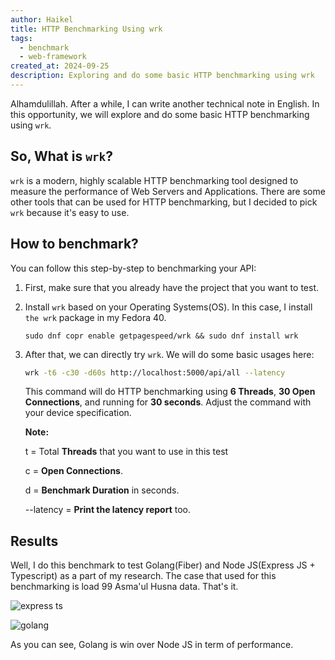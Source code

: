 ```yaml
---
author: Haikel
title: HTTP Benchmarking Using wrk
tags:
  - benchmark
  - web-framework
created_at: 2024-09-25
description: Exploring and do some basic HTTP benchmarking using wrk
---
```


Alhamdulillah. After a while, I can write another technical note in English. In this opportunity, we will explore and do some basic HTTP benchmarking using `wrk`.

## So, What is `wrk`?

`wrk` is a modern, highly scalable HTTP benchmarking tool designed to measure the performance of Web Servers and Applications. There are some other tools that can be used for HTTP benchmarking, but I decided to pick `wrk` because it's easy to use.

## How to benchmark?

You can follow this step-by-step to benchmarking your API:

1. First, make sure that you already have the project that you want to test.
2. Install `wrk` based on your Operating Systems(OS). In this case, I install `the wrk` package in my Fedora 40.

   ```
   sudo dnf copr enable getpagespeed/wrk && sudo dnf install wrk
   ```

3. After that, we can directly try `wrk`. We will do some basic usages here:

   ```bash
   wrk -t6 -c30 -d60s http://localhost:5000/api/all --latency
   ```

   This command will do HTTP benchmarking using **6 Threads**, **30 Open Connections**, and running for **30 seconds**. Adjust the command with your device specification.

   **Note:**

   t = Total **Threads** that you want to use in this test

   c = **Open Connections**.

   d = **Benchmark Duration** in seconds.

   --latency = **Print the latency report** too.

## Results

Well, I do this benchmark to test Golang(Fiber) and Node JS(Express JS + Typescript) as a part of my research. The case that used for this benchmarking is load 99 Asma'ul Husna data. That's it.

![express ts](https://ik.imagekit.io/haikelz/blog/HTTP%20benchmarking%20using%20wrk/Screenshot%20from%202024-09-25%2023-31-10.png?updatedAt=1727282175453)

![golang](https://ik.imagekit.io/haikelz/blog/HTTP%20benchmarking%20using%20wrk/Screenshot%20from%202024-09-25%2023-32-43.png?updatedAt=1727282175503)

As you can see, Golang is win over Node JS in term of performance.
